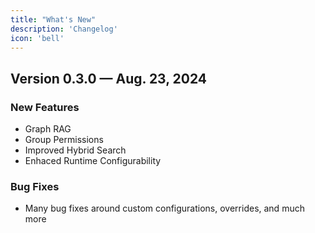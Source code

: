 ```yaml
---
title: "What's New"
description: 'Changelog'
icon: 'bell'
---
```


## Version 0.3.0 — Aug. 23, 2024

### New Features
- Graph RAG
- Group Permissions
- Improved Hybrid Search
- Enhaced Runtime Configurability

### Bug Fixes
- Many bug fixes around custom configurations, overrides, and much more
